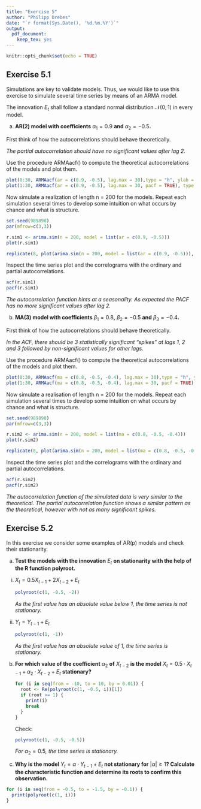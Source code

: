 ```yaml
---
title: "Exercise 5"
author: "Philipp Drebes"
date: "`r format(Sys.Date(), '%d.%m.%Y')`"
output:
  pdf_document:
    keep_tex: yes
---
```


```r
knitr::opts_chunk$set(echo = TRUE)
```

## Exercise 5.1

Simulations are key to validate models. Thus, we would like to use this exercise to simulate several time series by means of an ARMA model.

The innovation $E_t$ shall follow a standard normal distribution $\mathcal{N}(0; 1)$ in every model.

a.  **AR(2) model with coefficients** $\alpha_1 = 0.9$ **and** $\alpha_2 = −0.5$**.**

First think of how the autocorrelations should behave theoretically.

*The partial autocorrelation should have no significant values after lag 2.*

Use the procedure ARMAacf() to compute the theoretical autocorrelations of the models and plot them.

```r
plot(0:30, ARMAacf(ar = c(0.9, -0.5), lag.max = 30),type = "h", ylab = "ACF")
plot(1:30, ARMAacf(ar = c(0.9, -0.5), lag.max = 30, pacf = TRUE), type = "h", ylab = "PACF")
```

Now simulate a realization of length n = 200 for the models. Repeat each simulation several times to develop some intuition on what occurs by chance and what is structure.

```r
set.seed(989898)
par(mfrow=c(3,3))

r.sim1 <- arima.sim(n = 200, model = list(ar = c(0.9, -0.5)))
plot(r.sim1)

replicate(8, plot(arima.sim(n = 200, model = list(ar = c(0.9, -0.5))), ylab = 'sim'))
```

Inspect the time series plot and the correlograms with the ordinary and partial autocorrelations.

```r
acf(r.sim1)
pacf(r.sim1)
```

*The autocorrelation function hints at a seasonality. As expected the PACF has no more significant values after lag 2.*

b.  **MA(3) model with coefficients** $\beta_1 = 0.8$**,** $\beta_2 = −0.5$ **and** $\beta_3 = −0.4$**.**

First think of how the autocorrelations should behave theoretically.

*In the ACF, there should be 3 statistically significant "spikes" at lags 1, 2 and 3 followed by non-significant values for other lags.*

Use the procedure ARMAacf() to compute the theoretical autocorrelations of the models and plot them.

```r
plot(0:30, ARMAacf(ma = c(0.8, -0.5, -0.4), lag.max = 30),type = "h", ylab = "ACF")
plot(1:30, ARMAacf(ma = c(0.8, -0.5, -0.4), lag.max = 30, pacf = TRUE), type = "h", ylab = "PACF")
```

Now simulate a realisation of length n = 200 for the models. Repeat each simulation several times to develop some intuition on what occurs by chance and what is structure.

```r
set.seed(989898)
par(mfrow=c(3,3))

r.sim2 <- arima.sim(n = 200, model = list(ma = c(0.8, -0.5, -0.4)))
plot(r.sim2)

replicate(8, plot(arima.sim(n = 200, model = list(ma = c(0.8, -0.5, -0.4))), ylab = 'sim'))
```

Inspect the time series plot and the correlograms with the ordinary and partial autocorrelations.

```r
acf(r.sim2)
pacf(r.sim2)
```

*The autocorrelation function of the simulated data is very similar to the theoretical. The partial autocorrelation function shows a similar pattern as the theoretical, however with not as many significant spikes.*

## Exercise 5.2

In this exercise we consider some examples of AR(p) models and check their stationarity.

a.  **Test the models with the innovation** $E_t$ **on stationarity with the help of the R function polyroot.**

<!-- -->

i)  $X_t = 0.5 X_{t−1} + 2 X_{t−2} + E_t$

    ```r
    polyroot(c(1, -0.5, -2))
    ```

    *As the first value has an absolute value below 1, the time series is not stationary.*

ii) $Y_t = Y_{t−1} + E_t$

    ```r
    polyroot(c(1, -1))
    ```

    *As the first value has an absolute value of 1, the time series is stationary.*

<!-- -->

b.  **For which value of the coefficient** $\alpha_2$ **of** $X_{t−2}$ **is the model** $X_t = 0.5 \cdot X_{t−1} + \alpha_2 \cdot X_{t−2} + E_t$ **stationary?**

    ```r
    for (i in seq(from = -10, to = 10, by = 0.01)) {
      root <- Re(polyroot(c(1, -0.5, i))[1])
      if (root >= 1) {
        print(i)
        break
      }
    }
    ```

    Check:

    ```r
    polyroot(c(1, -0.5, -0.5))
    ```

    *For* $\alpha_2 = 0.5$*, the time series is stationary.*

c.  **Why is the model** $Y_t = \alpha \cdot Y_{t−1} + E_t$ **not stationary for** $|\alpha| \geq 1$**? Calculate the characteristic function and determine its roots to confirm this observation.**

```r
for (i in seq(from = -0.5, to = -1.5, by = -0.1)) {
  print(polyroot(c(1, i)))
}
```
